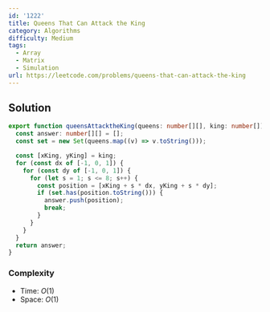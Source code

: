 ```yaml
---
id: '1222'
title: Queens That Can Attack the King
category: Algorithms
difficulty: Medium
tags:
  - Array
  - Matrix
  - Simulation
url: https://leetcode.com/problems/queens-that-can-attack-the-king
---
```


## Solution

```typescript filename="solution.ts" copy
export function queensAttacktheKing(queens: number[][], king: number[]): number[][] {
  const answer: number[][] = [];
  const set = new Set(queens.map((v) => v.toString()));

  const [xKing, yKing] = king;
  for (const dx of [-1, 0, 1]) {
    for (const dy of [-1, 0, 1]) {
      for (let s = 1; s <= 8; s++) {
        const position = [xKing + s * dx, yKing + s * dy];
        if (set.has(position.toString())) {
          answer.push(position);
          break;
        }
      }
    }
  }
  return answer;
}
```

### Complexity

- Time: $O(1)$
- Space: $O(1)$
